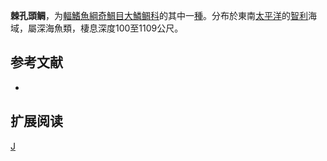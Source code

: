 {{Speciesbox 
| genus = Melamphaes
| species = spinifer
| status = LC
| status_system = IUCN3.1
| authority =  [[Ebeling|Ebeling]], 1962
| synonyms = 
}}

'''棘孔頭鲷'''，为[[輻鰭魚綱|輻鰭魚綱]][[奇鯛目|奇鯛目]][[大鱗鲷科|大鱗鲷科]]的其中一[[種|種]]。分布於東南[[太平洋|太平洋]]的[[智利|智利]]海域，屬深海魚類，棲息深度100至1109公尺。

== 参考文献 ==
*{{FishBase_species|genus=Melamphaes|species=spinifer|year=2011|month=12}}

== 扩展阅读 ==
{{refbegin}}
{{wikispecies-inline|Melamphaes spinifer|棘孔頭鲷}}
{{refend}}
{{Taxonbar|from=Q2881179}}

[[Category:孔头鲷属|J]]


{{Fish-stub}}